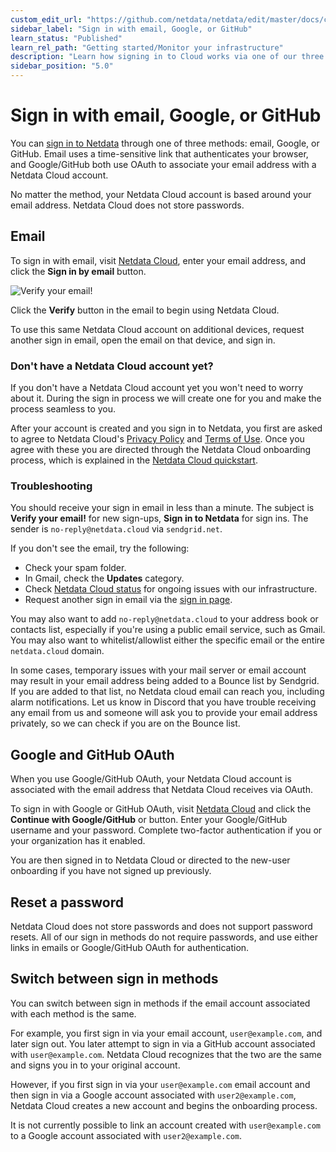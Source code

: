 ```yaml
---
custom_edit_url: "https://github.com/netdata/netdata/edit/master/docs/cloud/manage/sign-in.md"
sidebar_label: "Sign in with email, Google, or GitHub"
learn_status: "Published"
learn_rel_path: "Getting started/Monitor your infrastructure"
description: "Learn how signing in to Cloud works via one of our three authentication methods, plus some tips if you're having trouble signing in."
sidebar_position: "5.0"
---
```

# Sign in with email, Google, or GitHub

You can [sign in to Netdata](https://app.netdata.cloud/sign-in?cloudRoute=spaces?utm_source=docs&utm_content=sign_in_button_first_section) through one of three methods: email, Google, or GitHub. Email uses a
time-sensitive link that authenticates your browser, and Google/GitHub both use OAuth to associate your email address
with a Netdata Cloud account.

No matter the method, your Netdata Cloud account is based around your email address. Netdata Cloud does not store
passwords.


## Email

To sign in with email, visit [Netdata Cloud](https://app.netdata.cloud/sign-in?cloudRoute=spaces?utm_source=docs&utm_content=sign_in_button_email_section), enter your email address, and click
the **Sign in by email** button.

![Verify your email!](https://user-images.githubusercontent.com/82235632/125475486-c667635a-067f-4866-9411-9f7f795a0d50.png)

Click the **Verify** button in the email to begin using Netdata Cloud.

To use this same Netdata Cloud account on additional devices, request another sign in email, open the email on that
device, and sign in.

### Don't have a Netdata Cloud account yet?

If you don't have a Netdata Cloud account yet you won't need to worry about it. During the sign in process we will create one for you and make the process seamless to you.

After your account is created and you sign in to Netdata, you first are asked to agree to Netdata Cloud's [Privacy
Policy](https://www.netdata.cloud/privacy/) and [Terms of Use](https://www.netdata.cloud/terms/). Once you agree with these you are directed
through the Netdata Cloud onboarding process, which is explained in the [Netdata Cloud
quickstart](/docs/getting-started/install-netdata).

### Troubleshooting

You should receive your sign in email in less than a minute. The subject is **Verify your email!** for new sign-ups, **Sign in to Netdata** for sign ins. 
The sender is `no-reply@netdata.cloud` via `sendgrid.net`.

If you don't see the email, try the following:

-   Check your spam folder.
-   In Gmail, check the **Updates** category.
-   Check [Netdata Cloud status](https://status.netdata.cloud) for ongoing issues with our infrastructure.
-   Request another sign in email via the [sign in page](https://app.netdata.cloud/sign-in?cloudRoute=spaces?utm_source=docs&utm_content=sign_in_button_troubleshooting_section).

You may also want to add `no-reply@netdata.cloud` to your address book or contacts list, especially if you're using
a public email service, such as Gmail. You may also want to whitelist/allowlist either the specific email or the entire
`netdata.cloud` domain.

In some cases, temporary issues with your mail server or email account may result in your email address being added to a Bounce list by Sendgrid.
If you are added to that list, no Netdata cloud email can reach you, including alarm notifications. Let us know in Discord that you have trouble receiving 
any email from us and someone will ask you to provide your email address privately, so we can check if you are on the Bounce list.

## Google and GitHub OAuth

When you use Google/GitHub OAuth, your Netdata Cloud account is associated with the email address that Netdata Cloud
receives via OAuth.

To sign in with Google or GitHub OAuth, visit [Netdata Cloud](https://app.netdata.cloud/sign-in?cloudRoute=spaces?utm_source=docs&utm_content=sign_in_button_google_github_section) and click the
**Continue with Google/GitHub** or button. Enter your Google/GitHub username and your password. Complete two-factor
authentication if you or your organization has it enabled. 

You are then signed in to Netdata Cloud or directed to the new-user onboarding if you have not signed up previously.

## Reset a password

Netdata Cloud does not store passwords and does not support password resets. All of our sign in methods do not
require passwords, and use either links in emails or Google/GitHub OAuth for authentication.

## Switch between sign in methods

You can switch between sign in methods if the email account associated with each method is the same.

For example, you first sign in via your email account, `user@example.com`, and later sign out. You later attempt to sign
in via a GitHub account associated with `user@example.com`. Netdata Cloud recognizes that the two are the same and signs
you in to your original account.

However, if you first sign in via your `user@example.com` email account and then sign in via a Google account associated
with `user2@example.com`, Netdata Cloud creates a new account and begins the onboarding process.

It is not currently possible to link an account created with `user@example.com` to a Google account associated with
`user2@example.com`.
